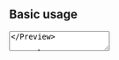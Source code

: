 
## Basic usage

<Preview>
  <TextArea className="w-[360px]" placeholder="Describe your expense" />
</Preview>

```tsx
const [value, setValue] = useState("");

return (
  <TextArea
    placeholder="Describe your expense"
    value={value}
    onChange={(event) => {
      setValue(event.target.value);
    }}
  />
);
```

## Accessibility

Adheres to the [`textbox` role requirements](https://www.w3.org/TR/wai-aria-1.2/#textbox).
